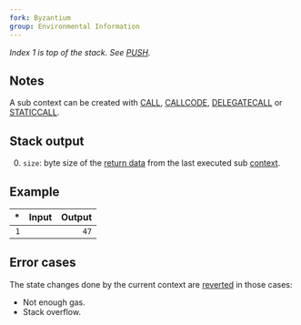 ```yaml
---
fork: Byzantium
group: Environmental Information
---
```


*Index 1 is top of the stack. See [PUSH](/#60).*

## Notes

A sub context can be created with [CALL](/#F1), [CALLCODE](/#F2), [DELEGATECALL](/#F4) or [STATICCALL](/#FA).

## Stack output

0. `size`: byte size of the [return data](/about) from the last executed sub [context](/about).

## Example

| * | Input | Output |
|--:|------:|-------:|
| `1` | | `47` |

## Error cases

The state changes done by the current context are [reverted](#FD) in those cases:
- Not enough gas.
- Stack overflow.
